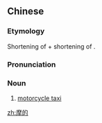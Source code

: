 ==Chinese==
{{zh-forms}}

===Etymology===
Shortening of {{zh-m|摩托車|motorcycle|note=from {{der|zh|en|motorcycle|motor(cycle)}} + {{zh-l|車|vehicle}}}} + shortening of {{zh-m|的士|taxi|note=from {{etyl|yue|zh}}, from {{der|zh|en|taxi}}}}.

===Pronunciation===
{{zh-pron
|m=módī
|cat=n
}}

===Noun===
{{zh-noun}}

# [[motorcycle taxi]]

{{zh-cat|Vehicles}}

[[zh:摩的]]
